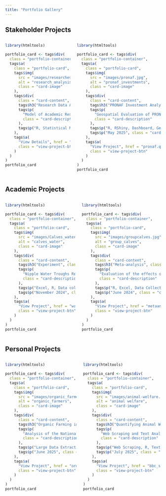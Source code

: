 ```yaml
---
title: "Portfolio Gallery"
---
```


::: portfolio-header
:::

## Stakeholder Projects

::::::::: portfolio-container
::::: columns
::: column
```r
library(htmltools)

portfolio_card <- tags$div(
  class = "portfolio-container",
  tags$a(
    class = "portfolio-card",
    tags$img(
      src = "images/researches.jpg",  # Replace with actual image
      alt = "research_analysis",
      class = "card-image"
    ),
    tags$div(
      class = "card-content",
      tags$h3("Research Data Analysis", class = "card-title"),
      tags$p(
        "Model of Academic Research Project Analysis for Clients",
        class = "card-description"
      ),
      tags$p("R, Statistical Modeling, Academic Reporting", class = "card-tags")
    ),
    tags$a(
      "View Details", href = "research_projects.qmd",
      class = "view-project-btn"
    )
  )
)
portfolio_card
```
:::

::: column
```r
library(htmltools)

portfolio_card <- tags$div(
  class = "portfolio-container",
  tags$a(
    class = "portfolio-card",
    tags$img(
      src = "images/pronaf.jpg",
      alt = "pronaf_investments",
      class = "card-image"
    ),
    tags$div(
      class = "card-content",
      tags$h3("PRONAF Investment Analysis", class = "card-title"),
      tags$p(
        "Geospatial Evaluation of PRONAF Loans for Brazilian Agriculture",
        class = "card-description"
      ),
      tags$p("R, RShiny, Dashboard, Geospatial Analysis, Public Policy Analysis", class = "card-tags"),
      tags$p("May 2025", class = "card-date")
    ),
    tags$a(
      "View Project", href = "pronaf.qmd",
      class = "view-project-btn"
    )
  )
)
portfolio_card
```

:::
:::::
:::::::::

## Academic Projects

::::::::: portfolio-container
::::: columns
::: column
```r
library(htmltools)

portfolio_card <- tags$div(
  class = "portfolio-container",
  tags$a(
    class = "portfolio-card",
    tags$img(
      src = "images/Calves_water.png",
      alt = "calves_water",
      class = "card-image"
    ),
    tags$div(
      class = "card-content",
      tags$h3("Experiment", class = "card-title"),
      tags$p(
        "Nipple Water Troughs Reduces Cross-Sucking in Dairy Calves",
        class = "card-description"
      ),
      tags$p("Excel, R, Data collection, Data visualization, Applied Ethology, Animal science", class = "card-tags"),
      tags$p("November 2024", class = "card-date")
    ),
    tags$a(
      "View Project", href = "watercalves.qmd",
      class = "view-project-btn"
    )
  )
)
portfolio_card
```
:::

::: column
```r
library(htmltools)

portfolio_card <- tags$div(
  class = "portfolio-container",
  tags$a(
    class = "portfolio-card",
    tags$img(
      src = "images/groupcalves.jpg",
      alt = "group_calves",
      class = "card-image"
    ),
    tags$div(
      class = "card-content",
      tags$h3("Meta-analysis", class = "card-title"),
      tags$p(
        "Evaluation of the effects of early group housing on calf's performance, health, and behavior during the preweaning period",
        class = "card-description"
      ),
      tags$p("R, Excel, Data Collection, PRISMA, Systematic Review, Meta-analysis, Data Visualization", class = "card-tags"),
      tags$p("June 2024", class = "card-date")
    ),
    tags$a(
      "View Project", href = "metaanalysis.qmd",
      class = "view-project-btn"
    )
  )
)
portfolio_card
```

:::
:::::
:::::::::

## Personal Projects

::::::::: portfolio-container
::::: columns
::: column
```r
library(htmltools)

portfolio_card <- tags$div(
  class = "portfolio-container",
  tags$a(
    class = "portfolio-card",
    tags$img(
      src = "images/organic_farmers_hero.jpg",
      alt = "organic_farmers",
      class = "card-image"
    ),
    tags$div(
      class = "card-content",
      tags$h3("Organic Farming in Brazil", class = "card-title"),
      tags$p(
        "Analysis of the National Registration of Organic Farmers",
        class = "card-description"
      ),
      tags$p("Large Data Extraction, Data Cleaning, Excel, R, SQL, Tableau, Geospatial Visualization", class = "card-tags"),
      tags$p("June 2025", class = "card-date")
    ),
    tags$a(
      "View Project", href = "organic.qmd",
      class = "view-project-btn"
    )
  )
)
portfolio_card
```
:::

::: column
```r
library(htmltools)

portfolio_card <- tags$div(
  class = "portfolio-container",
  tags$a(
    class = "portfolio-card",
    tags$img(
      src = "images/animal-welfare.jpg",
      alt = "animal welfare",
      class = "card-image"
    ),
    tags$div(
      class = "card-content",
      tags$h3("Quantifying Animal Welfare Narratives in BBC News", class = "card-title"),
      tags$p(
        "Web Scraping and Text Analysis of BBC News Coverage",
        class = "card-description"
      ),
      tags$p("Web Scraping, R, Text Mining, Sentiment Analysis, Data Visualization, Language Processing, Quarto", class = "card-tags"),
      tags$p("July 2025", class = "card-date")
    ),
    tags$a(
      "View Project", href = "bbc_scraping.qmd",
      class = "view-project-btn"
    )
  )
)
portfolio_card
```
:::
:::::
:::::::::